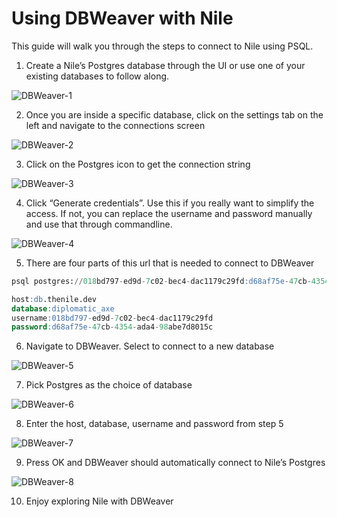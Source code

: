 # Using DBWeaver with Nile

This guide will walk you through the steps to connect to Nile using PSQL.

1. Create a Nile’s Postgres database through the UI or use one of your existing databases to follow along.

![DBWeaver-1](/docs/psql-1.png)

2. Once you are inside a specific database, click on the settings tab on the left and navigate to the connections screen

![DBWeaver-2](/docs/psql-2.png)

3. Click on the Postgres icon to get the connection string

![DBWeaver-3](/docs/psql-3.png)

4. Click “Generate credentials”. Use this if you really want to simplify the access. If not, you can replace the username and password manually and use that through commandline.

![DBWeaver-4](/docs/dbweaver-4.png)

5. There are four parts of this url that is needed to connect to DBWeaver

```sql
psql postgres://018bd797-ed9d-7c02-bec4-dac1179c29fd:d68af75e-47cb-4354-ada4-98abe7d8015c@db.thenile.dev:5432/diplomatic_axe

host:db.thenile.dev
database:diplomatic_axe
username:018bd797-ed9d-7c02-bec4-dac1179c29fd
password:d68af75e-47cb-4354-ada4-98abe7d8015c
```

6. Navigate to DBWeaver. Select to connect to a new database

![DBWeaver-5](/docs/dbweaver-5.png)

7. Pick Postgres as the choice of database

![DBWeaver-6](/docs/dbweaver-6.png)

8. Enter the host, database, username and password from step 5

![DBWeaver-7](/docs/dbweaver-7.png)

9. Press OK and DBWeaver should automatically connect to Nile’s Postgres

![DBWeaver-8](/docs/dbweaver-8.png)

10. Enjoy exploring Nile with DBWeaver
